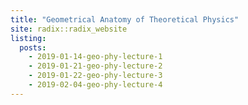 ```yaml
---
title: "Geometrical Anatomy of Theoretical Physics"
site: radix::radix_website
listing: 
  posts:
    - 2019-01-14-geo-phy-lecture-1
    - 2019-01-21-geo-phy-lecture-2
    - 2019-01-22-geo-phy-lecture-3
    - 2019-02-04-geo-phy-lecture-4
---
```






